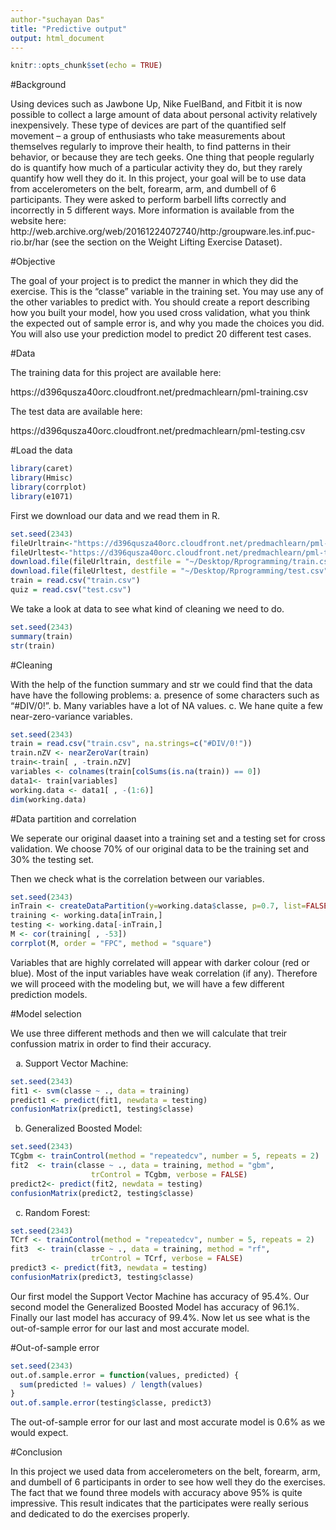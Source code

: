 ---
author-"suchayan Das"
title: "Predictive output"
output: html_document
---
```{r setup, include=FALSE}
knitr::opts_chunk$set(echo = TRUE)
```

#Background

Using devices such as Jawbone Up, Nike FuelBand, and Fitbit it is now possible to collect a large amount of data about personal activity relatively inexpensively. These type of devices are part of the quantified self movement – a group of enthusiasts who take measurements about themselves regularly to improve their health, to find patterns in their behavior, or because they are tech geeks. One thing that people regularly do is quantify how much of a particular activity they do, but they rarely quantify how well they do it. In this project, your goal will be to use data from accelerometers on the belt, forearm, arm, and dumbell of 6 participants. They were asked to perform barbell lifts correctly and incorrectly in 5 different ways. More information is available from the website here: http://web.archive.org/web/20161224072740/http:/groupware.les.inf.puc-rio.br/har (see the section on the Weight Lifting Exercise Dataset).


#Objective

The goal of your project is to predict the manner in which they did the exercise. This is the "classe" variable in the training set. You may use any of the other variables to predict with. You should create a report describing how you built your model, how you used cross validation, what you think the expected out of sample error is, and why you made the choices you did. You will also use your prediction model to predict 20 different test cases.

#Data

The training data for this project are available here:

https://d396qusza40orc.cloudfront.net/predmachlearn/pml-training.csv

The test data are available here:

https://d396qusza40orc.cloudfront.net/predmachlearn/pml-testing.csv

#Load the data

```{r, results=FALSE}
library(caret)
library(Hmisc)
library(corrplot)
library(e1071)
```

First we download our data and we read them in R.

```{r}
set.seed(2343)
fileUrltrain<-"https://d396qusza40orc.cloudfront.net/predmachlearn/pml-training.csv"
fileUrltest<-"https://d396qusza40orc.cloudfront.net/predmachlearn/pml-testing.csv"
download.file(fileUrltrain, destfile = "~/Desktop/Rprogramming/train.csv", method="curl")
download.file(fileUrltest, destfile = "~/Desktop/Rprogramming/test.csv", method="curl")
train = read.csv("train.csv")
quiz = read.csv("test.csv")
```

We take a look at data to see what kind of cleaning we need to do.

```{r}
set.seed(2343)
summary(train)
str(train)
```

#Cleaning

With the help of the function summary and str we could find that the data have have the following problems: a. presence of some characters such as "#DIV/0!". b. Many variables have a lot of NA values. c. We hane quite a few near-zero-variance variables.

```{r}
set.seed(2343)
train = read.csv("train.csv", na.strings=c("#DIV/0!"))
train.nZV <- nearZeroVar(train)
train<-train[ , -train.nZV]
variables <- colnames(train[colSums(is.na(train)) == 0])
data1<- train[variables]
working.data <- data1[ , -(1:6)]
dim(working.data)
```

#Data partition and correlation

We seperate our original daaset into a training set and a testing set for cross validation. We choose 70\% of our original data to be the training set and 30\% the testing set.

Then we check what is the correlation between our variables. 

```{r}
set.seed(2343)
inTrain <- createDataPartition(y=working.data$classe, p=0.7, list=FALSE )
training <- working.data[inTrain,]
testing <- working.data[-inTrain,]
M <- cor(training[ , -53])
corrplot(M, order = "FPC", method = "square")
```

Variables that are highly correlated will appear with darker colour (red or blue). Most of the input variables have weak correlation (if any). Therefore we will proceed with the modeling but, we will have a few different prediction models.


#Model selection

We use three different methods and then we will calculate that treir confussion matrix in order to find their accuracy.

a. Support Vector Machine:


```{r}
set.seed(2343)
fit1 <- svm(classe ~ ., data = training)
predict1 <- predict(fit1, newdata = testing)
confusionMatrix(predict1, testing$classe)
```

b. Generalized Boosted Model:

```{r}
set.seed(2343)
TCgbm <- trainControl(method = "repeatedcv", number = 5, repeats = 2)
fit2  <- train(classe ~ ., data = training, method = "gbm",
                  trControl = TCgbm, verbose = FALSE)
predict2<- predict(fit2, newdata = testing)
confusionMatrix(predict2, testing$classe)
```

c. Random Forest:

```{r}
set.seed(2343)
TCrf <- trainControl(method = "repeatedcv", number = 5, repeats = 2)
fit3  <- train(classe ~ ., data = training, method = "rf",
                  trControl = TCrf, verbose = FALSE)
predict3 <- predict(fit3, newdata = testing)
confusionMatrix(predict3, testing$classe)
```

Our first model the Support Vector Machine has accuracy of 95.4\%. Our second model the Generalized Boosted Model has accuracy of 96.1\%. Finally our last model has accuracy of 99.4\%. Now let us see what is the out-of-sample error for our last and most accurate model.


#Out-of-sample error

```{r}
set.seed(2343)
out.of.sample.error = function(values, predicted) {
  sum(predicted != values) / length(values)
}
out.of.sample.error(testing$classe, predict3)
```

The out-of-sample error for our last and most accurate model is 0.6\% as we would expect.

#Conclusion

In this project we used data from accelerometers on the belt, forearm, arm, and dumbell of 6 participants in order to see how well they do the exercises. The fact that we found three models with accuracy above 95\% is quite impressive. This result indicates that the participates were really serious and dedicated to do the exercises properly.